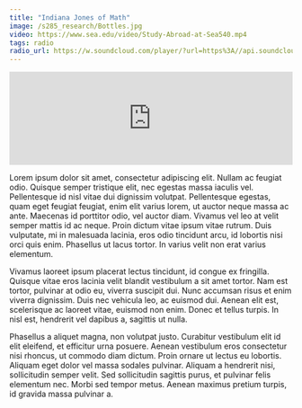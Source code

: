 ```yaml
---
title: "Indiana Jones of Math"
image: /s285_research/Bottles.jpg
video: https://www.sea.edu/video/Study-Abroad-at-Sea540.mp4
tags: radio
radio_url: https://w.soundcloud.com/player/?url=https%3A//api.soundcloud.com/tracks/176479242
---
```


<iframe width="100%" height="166" scrolling="no" frameborder="no" allow="autoplay" src="https://w.soundcloud.com/player/?url=https%3A//api.soundcloud.com/tracks/176479242&color=%23aa483f&auto_play=false&hide_related=false&show_comments=false&show_user=false&show_reposts=false&show_teaser=false&visual=false&download=true"></iframe>

Lorem ipsum dolor sit amet, consectetur adipiscing elit. Nullam ac feugiat odio. Quisque semper tristique elit, nec egestas massa iaculis vel. Pellentesque id nisl vitae dui dignissim volutpat. Pellentesque egestas, quam eget feugiat feugiat, enim elit varius lorem, ut auctor neque massa ac ante. Maecenas id porttitor odio, vel auctor diam. Vivamus vel leo at velit semper mattis id ac neque. Proin dictum vitae ipsum vitae rutrum. Duis vulputate, mi in malesuada lacinia, eros odio tincidunt arcu, id lobortis nisi orci quis enim. Phasellus ut lacus tortor. In varius velit non erat varius elementum.

Vivamus laoreet ipsum placerat lectus tincidunt, id congue ex fringilla. Quisque vitae eros lacinia velit blandit vestibulum a sit amet tortor. Nam est tortor, pulvinar at odio eu, viverra suscipit dui. Nunc accumsan risus et enim viverra dignissim. Duis nec vehicula leo, ac euismod dui. Aenean elit est, scelerisque ac laoreet vitae, euismod non enim. Donec et tellus turpis. In nisl est, hendrerit vel dapibus a, sagittis ut nulla.

Phasellus a aliquet magna, non volutpat justo. Curabitur vestibulum elit id elit eleifend, et efficitur urna posuere. Aenean vestibulum eros consectetur nisi rhoncus, ut commodo diam dictum. Proin ornare ut lectus eu lobortis. Aliquam eget dolor vel massa sodales pulvinar. Aliquam a hendrerit nisi, sollicitudin semper velit. Sed sollicitudin sagittis purus, et pulvinar felis elementum nec. Morbi sed tempor metus. Aenean maximus pretium turpis, id gravida massa pulvinar a.
